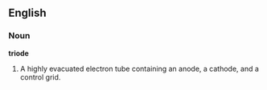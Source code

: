==English==

===Noun===

'''triode'''

#A highly evacuated electron tube containing an anode, a cathode, and a control grid.